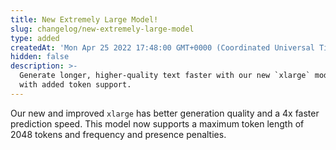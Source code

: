 ```yaml
---
title: New Extremely Large Model!
slug: changelog/new-extremely-large-model
type: added
createdAt: 'Mon Apr 25 2022 17:48:00 GMT+0000 (Coordinated Universal Time)'
hidden: false
description: >-
  Generate longer, higher-quality text faster with our new `xlarge` model, now
  with added token support.
---
```

Our new and improved `xlarge` has better generation quality and a 4x faster prediction speed. This model now supports a maximum token length of 2048 tokens and frequency and presence penalties.
